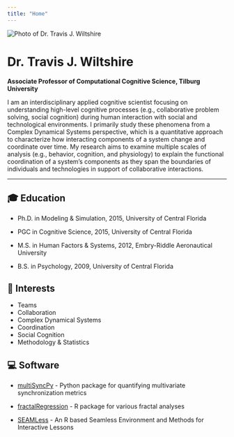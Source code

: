 ```yaml
---
title: "Home"
---
```


<img src="images/MVO07409.jpg" alt="Photo of Dr. Travis J. Wiltshire" class="profile-pic"/>

# Dr. Travis J. Wiltshire

**Associate Professor of Computational Cognitive Science, Tilburg University**

I am an interdisciplinary applied cognitive scientist focusing on understanding high-level cognitive processes (e.g., collaborative problem solving, social cognition) during human interaction with social and technological environments. I primarily study these phenomena from a Complex Dynamical Systems perspective, which is a quantitative approach to characterize how interacting components of a system change and coordinate over time. My research aims to examine multiple scales of analysis (e.g., behavior, cognition, and physiology) to explain the functional coordination of a system's components as they span the boundaries of individuals and technologies in support of collaborative interactions.

------------------------------------------------------------------------

## 🎓 Education

-   Ph.D. in Modeling & Simulation, 2015, University of Central Florida

-   PGC in Cognitive Science, 2015, University of Central Florida

-   M.S. in Human Factors & Systems, 2012, Embry-Riddle Aeronautical University

-   B.S. in Psychology, 2009, University of Central Florida

## 🧠 Interests

-   Teams
-   Collaboration
-   Complex Dynamical Systems
-   Coordination
-   Social Cognition
-   Methodology & Statistics

## 💻 Software

-   [multiSyncPy](https://pypi.org/project/multiSyncPy/) - Python package for quantifying multivariate synchronization metrics

-   [fractalRegression](https://github.com/aaronlikens/fractalRegression) - R package for various fractal analyses

-   [SEAMLess](https://github.com/travisjwiltshire/SEAMLess) - An R based Seamless Environment and Methods for Interactive Lessons
